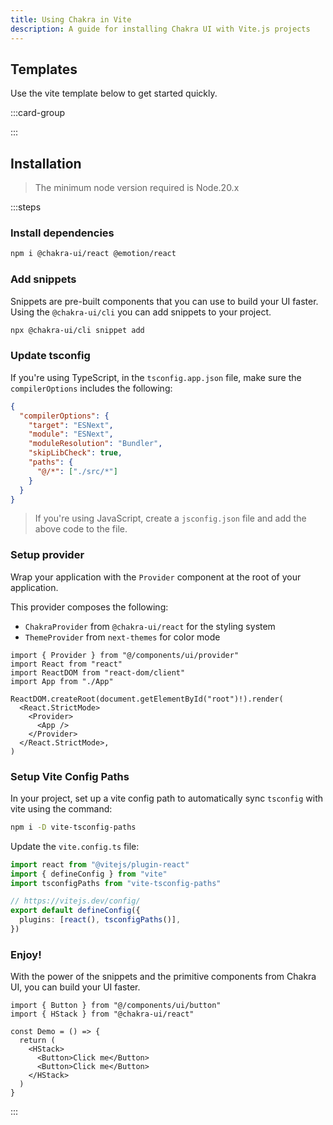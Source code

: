 ```yaml
---
title: Using Chakra in Vite
description: A guide for installing Chakra UI with Vite.js projects
---
```


## Templates

Use the vite template below to get started quickly.

:::card-group

<ResourceCard
  type="github"
  title="Vite template"
  url="https://github.com/chakra-ui/chakra-ui/tree/main/sandbox/vite-ts"
/>

:::

## Installation

> The minimum node version required is Node.20.x

:::steps

### Install dependencies

```bash
npm i @chakra-ui/react @emotion/react
```

### Add snippets

Snippets are pre-built components that you can use to build your UI faster.
Using the `@chakra-ui/cli` you can add snippets to your project.

```bash
npx @chakra-ui/cli snippet add
```

### Update tsconfig

If you're using TypeScript, in the `tsconfig.app.json` file, make sure the
`compilerOptions` includes the following:

```json title="tsconfig.app.json"
{
  "compilerOptions": {
    "target": "ESNext",
    "module": "ESNext",
    "moduleResolution": "Bundler",
    "skipLibCheck": true,
    "paths": {
      "@/*": ["./src/*"]
    }
  }
}
```

> If you're using JavaScript, create a `jsconfig.json` file and add the above
> code to the file.

### Setup provider

Wrap your application with the `Provider` component at the root of your
application.

This provider composes the following:

- `ChakraProvider` from `@chakra-ui/react` for the styling system
- `ThemeProvider` from `next-themes` for color mode

```tsx title="src/main.tsx" {1,8,10}
import { Provider } from "@/components/ui/provider"
import React from "react"
import ReactDOM from "react-dom/client"
import App from "./App"

ReactDOM.createRoot(document.getElementById("root")!).render(
  <React.StrictMode>
    <Provider>
      <App />
    </Provider>
  </React.StrictMode>,
)
```

### Setup Vite Config Paths

In your project, set up a vite config path to automatically sync `tsconfig` with
vite using the command:

```bash
npm i -D vite-tsconfig-paths
```

Update the `vite.config.ts` file:

```ts {3} /tsconfigPaths()/
import react from "@vitejs/plugin-react"
import { defineConfig } from "vite"
import tsconfigPaths from "vite-tsconfig-paths"

// https://vitejs.dev/config/
export default defineConfig({
  plugins: [react(), tsconfigPaths()],
})
```

### Enjoy!

With the power of the snippets and the primitive components from Chakra UI, you
can build your UI faster.

```tsx
import { Button } from "@/components/ui/button"
import { HStack } from "@chakra-ui/react"

const Demo = () => {
  return (
    <HStack>
      <Button>Click me</Button>
      <Button>Click me</Button>
    </HStack>
  )
}
```

:::
